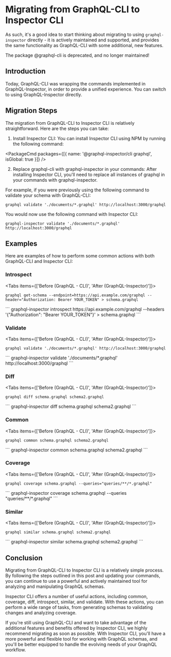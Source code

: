 
# Migrating from GraphQL-CLI to Inspector CLI

As such, it's a good idea to start thinking about migrating to using `graphql-inspector` directly - it is actively maintained and supported, and provides the same functionality as GraphQL-CLI with some additional, new features.

<Callout type="warning">The package @graphql-cli is deprecated, and no longer maintained!</Callout>

## Introduction

Today, GraphQL-CLI was wrapping the commands implemented in GraphQL-Inspector, in order to provide a unified experience. You can switch to using GraphQL-Inspector directly. 

## Migration Steps

The migration from GraphQL-CLI to Inspector CLI is relatively straightforward. Here are the steps
you can take:

1. Install Inspector CLI: You can install Inspector CLI using NPM by running the following command:

<PackageCmd packages={[{ name: '@graphql-inspector/cli graphql', isGlobal: true }]} />

2. Replace graphql-cli with graphql-inspector in your commands: After installing Inspector CLI,
   you'll need to replace all instances of graphql in your commands with graphql-inspector.

For example, if you were previously using the following command to validate your schema with
GraphQL-CLI:

```
graphql validate './documents/*.graphql' http://localhost:3000/graphql
```

You would now use the following command with Inspector CLI:

```
graphql-inspector validate './documents/*.graphql' http://localhost:3000/graphql
```

## Examples

Here are examples of how to perform some common actions with both GraphQL-CLI and Inspector CLI:

### Introspect

<Tabs items={['Before (GraphQL - CLI)', 'After (GraphQL-Inspector)']}>
<Tab>
```
graphql get-schema --endpoint=https://api.example.com/graphql --header="Authorization: Bearer YOUR_TOKEN" > schema.graphql
```
</Tab>
<Tab>
```
graphql-inspector introspect https://api.example.com/graphql --headers '{"Authorization": "Bearer YOUR_TOKEN"}' > schema.graphql
```
</Tab>
</Tabs>

### Validate

<Tabs items={['Before (GraphQL - CLI)', 'After (GraphQL-Inspector)']}>
<Tab>
```
graphql validate './documents/*.graphql' http://localhost:3000/graphql

```
</Tab>
<Tab>
```
graphql-inspector validate './documents/*.graphql' http://localhost:3000/graphql
```
</Tab>
</Tabs>




### Diff

<Tabs items={['Before (GraphQL - CLI)', 'After (GraphQL-Inspector)']}>
<Tab>
```
graphql diff schema.graphql schema2.graphql
```
</Tab>
<Tab>
```
graphql-inspector diff schema.graphql schema2.graphql
```
</Tab>
</Tabs>


### Common

<Tabs items={['Before (GraphQL - CLI)', 'After (GraphQL-Inspector)']}>
<Tab>
```
graphql common schema.graphql schema2.graphql
```
</Tab>
<Tab>
```
graphql-inspector common schema.graphql schema2.graphql
```
</Tab>
</Tabs>




### Coverage

<Tabs items={['Before (GraphQL - CLI)', 'After (GraphQL-Inspector)']}>
<Tab>
```
graphql coverage schema.graphql --queries="queries/**/*.graphql"
```
</Tab>
<Tab>
```
graphql-inspector coverage schema.graphql --queries "queries/**/*.graphql"
```
</Tab>
</Tabs>



### Similar

<Tabs items={['Before (GraphQL - CLI)', 'After (GraphQL-Inspector)']}>
<Tab>
```
graphql similar schema.graphql schema2.graphql
```
</Tab>
<Tab>
```
graphql-inspector similar schema.graphql schema2.graphql
```
</Tab>
</Tabs>


## Conclusion

Migrating from GraphQL-CLI to Inspector CLI is a relatively simple process. By following the steps
outlined in this post and updating your commands, you can continue to use a powerful and actively
maintained tool for analyzing and manipulating GraphQL schemas.

Inspector CLI offers a number of useful actions, including common, coverage, diff, introspect,
similar, and validate. With these actions, you can perform a wide range of tasks, from generating
schemas to validating changes and analyzing coverage.

If you're still using GraphQL-CLI and want to take advantage of the additional features and benefits
offered by Inspector CLI, we highly recommend migrating as soon as possible. With Inspector CLI,
you'll have a more powerful and flexible tool for working with GraphQL schemas, and you'll be better
equipped to handle the evolving needs of your GraphQL workflow.
